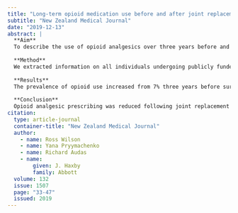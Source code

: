 ```yaml
---
title: "Long-term opioid medication use before and after joint replacement surgery in New Zealand"
subtitle: "New Zealand Medical Journal"
date: "2019-12-13"
abstract: |
  **Aim**
  To describe the use of opioid analgesics over three years before and after total joint replacement surgery in New Zealand.
  
  **Method**
  We extracted information on all individuals undergoing publicly funded total hip or knee replacement surgery in New Zealand between June 2011 and December 2014, and linked data on opioid prescribing, from the Statistics New Zealand Integrated Data Infrastructure. We analysed monthly opioid use over the three years before and after surgery and the transition from pre-operative and/or immediate post-operative use to chronic post-operative use.
  
  **Results**
  The prevalence of opioid use increased from 7% three years before surgery to 22% immediately prior to surgery, was common (75%) in the month following surgery and declined rapidly to 10--12% per month over the following years. Patients dispensed opioids prior to surgery or in the post-operative recovery period were at significantly higher risk of subsequent chronic opioid use.
  
  **Conclusion**
  Opioid analgesic prescribing was reduced following joint replacement surgery, although a substantial minority of patients remained long-term opioid users. Avoiding unnecessary pre-operative opioid use and limiting opioid use for post-operative pain management where appropriate could help to reduce the risk of potentially ineffective or harmful long-term opioid use in these patients.
citation: 
  type: article-journal
  container-title: "New Zealand Medical Journal"
  author:
    - name: Ross Wilson
    - name: Yana Pryymachenko
    - name: Richard Audas
    - name:
        given: J. Haxby
        family: Abbott
  volume: 132
  issue: 1507
  page: "33-47"
  issued: 2019
---
```

